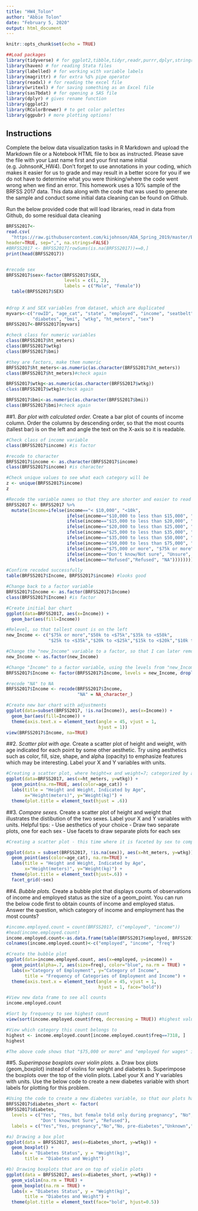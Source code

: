 ---
title: "HW4_Tolon"
author: "Abbie Tolon"
date: "February 5, 2020"
output: html_document
---

```{r setup, include=FALSE}
knitr::opts_chunk$set(echo = TRUE)

##Load packages
library(tidyverse) # for ggplot2,tibble,tidyr,readr,purrr,dplyr,stringr,forcats
library(haven) # for reading Stata files
library(labelled) # for working with variable labels
library(magrittr) # for extra %$% pipe operator
library(readxl) # for reading the excel file
library(writexl) # for saving something as an Excel file
library(sas7bdat) # for opening a SAS file
library(dplyr) # gives rename function
library(ggplot2)
library(RColorBrewer) # to get color palettes
library(ggpubr) # more plotting options! 

```

## Instructions
Complete the below data visualization tasks in R Markdown and upload the Markdown file or a Notebook HTML file to box as instructed. Please save the file with your Last name first and your first name initial (e.g. JohnsonK_HW4). Don't forget to use annotations in your coding, which makes it easier for us to grade and may result in a better score for you if we do not have to determine what you were thinking/where the code went wrong when we find an error. This homework uses a 10% sample of the BRFSS 2017 data. This data along with the code that was used to generate the sample and conduct some initial data cleaning can be found on Github.

Run the below provided code that will load libraries, read in data from Github, do some residual data cleaning

```{r}
BRFSS2017<-
read.csv(
  "https://raw.githubusercontent.com/kijohnson/ADA_Spring_2019/master/BRFSS2017_10percent_v.csv", 
header=TRUE, sep=",", na.strings=FALSE)
#BRFSS2017 <- BRFSS2017[rowSums(is.na(BRFSS2017))==0,]
print(head(BRFSS2017))


#recode sex
BRFSS2017$sex<-factor(BRFSS2017$SEX, 
                      levels = c(1, 2), 
                      labels = c("Male", "Female"))
  table(BRFSS2017$SEX)
  
  
#drop X and SEX variables from dataset, which are duplicated
myvars<-c("rowID", "age_cat", "state", "employed", "income", "seatbelt", 
          "diabetes", "bmi", "wtkg", "ht_meters", "sex")
BRFSS2017<-BRFSS2017[myvars]

#check class for numeric variables
class(BRFSS2017$ht_meters)
class(BRFSS2017$wtkg)
class(BRFSS2017$bmi)

#they are factors, make them numeric
BRFSS2017$ht_meters<-as.numeric(as.character(BRFSS2017$ht_meters))
class(BRFSS2017$ht_meters)#check again

BRFSS2017$wtkg<-as.numeric(as.character(BRFSS2017$wtkg))
class(BRFSS2017$wtkg)#check again

BRFSS2017$bmi<-as.numeric(as.character(BRFSS2017$bmi))
class(BRFSS2017$bmi)#check again
```

##1. *Bar plot with calculated order.* Create a bar plot of counts of income column. Order the columns by descending order, so that the most counts (tallest bar) is on the left and angle the text on the X-axis so it is readable.

```{r}
#Check class of income variable
class(BRFSS2017$income) #is factor

#recode to character
BRFSS2017$income <- as.character(BRFSS2017$income) 
class(BRFSS2017$income) #is character 

#Check unique values to see what each category will be
z <- unique(BRFSS2017$income)
z

#Recode the variable names so that they are shorter and easier to read 
BRFSS2017 <- BRFSS2017 %>%
  mutate(Income=ifelse(income=="< $10,000", "<10k",
                       ifelse(income=="$10,000 to less than $15,000", "$10k to <$15k",
                       ifelse(income=="$15,000 to less than $20,000", "$15k to <$20k",
                       ifelse(income=="$20,000 to less than $25,000", "$20k to <$25k",
                       ifelse(income=="$25,000 to less than $35,000", "$25k to <$35k",
                       ifelse(income=="$35,000 to less than $50,000", "$35k to <$50k",
                       ifelse(income=="$50,000 to less than $75,000", "$50k to <$75k",
                       ifelse(income=="$75,000 or more", "$75k or more",
                       ifelse(income=="Don't know/Not sure", "Unsure",
                       ifelse(income=="Refused","Refused", "NA"))))))))))) 

#Confirm recoded successfully
table(BRFSS2017$Income, BRFSS2017$income) #looks good

#Change back to a factor variable
BRFSS2017$Income <- as.factor(BRFSS2017$Income)
class(BRFSS2017$Income) #is factor

#Create initial bar chart
ggplot(data=BRFSS2017, aes(x=Income)) +
  geom_bar(aes(fill=Income)) 

#Relevel, so that tallest count is on the left
new_Income <- c("$75k or more","$50k to <$75k","$35k to <$50k",
                "$25k to <$35k","$20k to <$25k","$15k to <$20k","$10k to <$15k","<10k","Refused","Unsure","NA") 

#Change the "new_Income" variable to a factor, so that I can later remove unwanted levels 
new_Income <- as.factor(new_Income)

#Change "Income" to a factor variable, using the levels from "new_Income", but also dropping the levels of "Refused", "Unsure", and "NA", so that they do not show up in my bar chart
BRFSS2017$Income <- factor(BRFSS2017$Income, levels = new_Income, droplevels(new_Income, c("Refused", "Unsure", "NA")))

#recode "NA" to NA
BRFSS2017$Income <- recode(BRFSS2017$Income,
                           "NA" = NA_character_)

#Create new bar chart with adjustments 
ggplot(data=subset(BRFSS2017, !is.na(Income)), aes(x=Income)) +
  geom_bar(aes(fill=Income)) +
  theme(axis.text.x = element_text(angle = 45, vjust = 1,
                                   hjust = 1))
view(BRFSS2017$Income, na=TRUE)

```

##2. *Scatter plot with age.* Create a scatter plot of height and weight, with age indicated for each point by some other aesthetic. Try using aesthetics such as color, fill, size, shape, and alpha (opacity) to emphasize features which may be interesting. Label your X and Y variables with units.

```{r}
#Creating a scatter plot, where height=x and weight=7; categorized by age, using colors
ggplot(data=BRFSS2017, aes(x=ht_meters, y=wtkg)) +
  geom_point(na.rm=TRUE, aes(color=age_cat)) +
  labs(title = "Height and Weight, Indicated by Age", 
       x="Height(meters)", y="Weight(kg)") +
  theme(plot.title = element_text(hjust = .6))

```

##3. *Compare sexes.* Create a scatter plot of height and weight that illustrates the distibution of the two sexes. Label your X and Y variables with units. Helpful tips:
- Use aesthetics of your choice
- Draw two separate plots, one for each sex
- Use facets to draw separate plots for each sex

```{r}
#Creating a scatter plot - this time where it is faceted by sex to compare male and female

ggplot(data = subset(BRFSS2017, !is.na(sex)), aes(x=ht_meters, y=wtkg)) +
  geom_point(aes(color=age_cat), na.rm=TRUE) +
  labs(title = "Height and Weight, Indicated by Age", 
       x="Height(meters)", y="Weight(kg)") +
  theme(plot.title = element_text(hjust=.6)) +
  facet_grid(~sex)
```

##4. *Bubble plots.* Create a bubble plot that displays counts of observations of income and employed status as the size of a geom_point. You can run the below code first to obtain counts of income and employed status. Answer the question, which category of income and employment has the most counts?

```{r}
#income.employed.count = count(BRFSS2017, c("employed", "income"))
#head(income.employed.count)
income.employed.count<-as.data.frame(table(BRFSS2017$employed, BRFSS2017$income))
colnames(income.employed.count)<-c("employed", "income", "freq")

#Create the bubble plot 
ggplot(data=income.employed.count, aes(x=employed, y=income)) +
  geom_point(alpha=.7, aes(size=freq), color="blue", na.rm = TRUE) +
  labs(x="Category of Employment", y="Category of Income", 
       title = "Frequency of Categories of Employment and Income") +
  theme(axis.text.x = element_text(angle = 45, vjust = 1,
                                   hjust = 1, face="bold"))

#View new data frame to see all counts
income.employed.count

#Sort by frequency to see highest count
view(sort(income.employed.count$freq, decreasing = TRUE)) #highest value is 7318

#View which category this count belongs to
highest <- income.employed.count[income.employed.count$freq==7318, ] 
highest

#The above code shows that "$75,000 or more" and "employed for wages" is the category of income and employment that has the most counts. 
```

##5. *Superimpose boxplots over violin plots.* a. Draw box plots (geom_boxplot) instead of violins for weight and diabetes b. Superimpose the boxplots over the top of the violin plots. Label your X and Y variables with units. Use the below code to create a new diabetes variable with short labels for plotting for this problem.

```{r}
#Using the code to create a new diabetes variable, so that our plots have shorter labels 
BRFSS2017$diabetes_short <- factor(
BRFSS2017$diabetes,
  levels = c("Yes", "Yes, but female told only during pregnancy", "No", "No, pre-diabetes or borderline diabetes",
             "Don't know/Not Sure", "Refused"),
  labels = c("Yes","Yes, pregnancy","No","No, pre-diabetes","Unknown","Refused"))

#a) Drawing a box plot
ggplot(data = BRFSS2017, aes(x=diabetes_short, y=wtkg)) +
  geom_boxplot() +
  labs(x = "Diabetes Status", y = "Weight(kg)",
       title = "Diabetes and Weight") 

#b) Drawing boxplots that are on top of violin plots
ggplot(data = BRFSS2017, aes(x=diabetes_short, y=wtkg)) +
  geom_violin(na.rm = TRUE) +
  geom_boxplot(na.rm = TRUE) +
  labs(x = "Diabetes Status", y = "Weight(kg)",
       title = "Diabetes and Weight") +
  theme(plot.title = element_text(face="bold", hjust=0.5))
```

